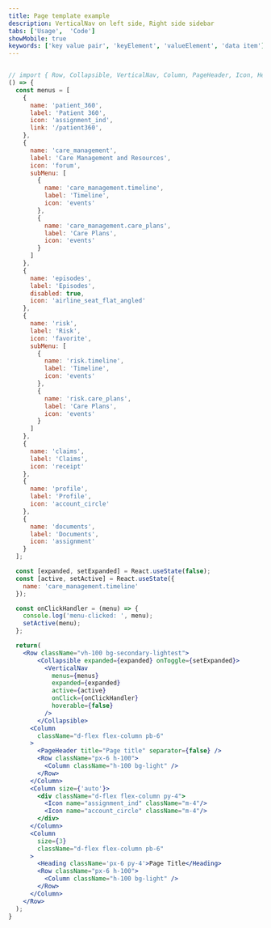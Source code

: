 ```yaml
---
title: Page template example
description: VerticalNav on left side, Right side sidebar
tabs: ['Usage',  'Code']
showMobile: true
keywords: ['key value pair', 'keyElement', 'valueElement', 'data item']
---
```




```jsx

// import { Row, Collapsible, VerticalNav, Column, PageHeader, Icon, Heading } from '@innovaccer/design-system';
() => {
  const menus = [
    {
      name: 'patient_360',
      label: 'Patient 360',
      icon: 'assignment_ind',
      link: '/patient360',
    },
    {
      name: 'care_management',
      label: 'Care Management and Resources',
      icon: 'forum',
      subMenu: [
        {
          name: 'care_management.timeline',
          label: 'Timeline',
          icon: 'events'
        },
        {
          name: 'care_management.care_plans',
          label: 'Care Plans',
          icon: 'events'
        }
      ]
    },
    {
      name: 'episodes',
      label: 'Episodes',
      disabled: true,
      icon: 'airline_seat_flat_angled'
    },
    {
      name: 'risk',
      label: 'Risk',
      icon: 'favorite',
      subMenu: [
        {
          name: 'risk.timeline',
          label: 'Timeline',
          icon: 'events'
        },
        {
          name: 'risk.care_plans',
          label: 'Care Plans',
          icon: 'events'
        }
      ]
    },
    {
      name: 'claims',
      label: 'Claims',
      icon: 'receipt'
    },
    {
      name: 'profile',
      label: 'Profile',
      icon: 'account_circle'
    },
    {
      name: 'documents',
      label: 'Documents',
      icon: 'assignment'
    }
  ];

  const [expanded, setExpanded] = React.useState(false);
  const [active, setActive] = React.useState({
    name: 'care_management.timeline'
  });

  const onClickHandler = (menu) => {
    console.log('menu-clicked: ', menu);
    setActive(menu);
  };

  return(
    <Row className="vh-100 bg-secondary-lightest">
        <Collapsible expanded={expanded} onToggle={setExpanded}>
          <VerticalNav
            menus={menus}
            expanded={expanded}
            active={active}
            onClick={onClickHandler}
            hoverable={false}
          />
        </Collapsible>
      <Column
        className="d-flex flex-column pb-6"
      >
        <PageHeader title="Page title" separator={false} />
        <Row className="px-6 h-100">
          <Column className="h-100 bg-light" />
        </Row>
      </Column>
      <Column size={'auto'}>
        <div className="d-flex flex-column py-4">
          <Icon name="assignment_ind" className="m-4"/>
          <Icon name="account_circle" className="m-4"/>
        </div>
      </Column>
      <Column
        size={3}
        className="d-flex flex-column pb-6"
      >
        <Heading className='px-6 py-4'>Page Title</Heading>
        <Row className="px-6 h-100">
          <Column className="h-100 bg-light" />
        </Row>
      </Column>
    </Row>
  );
}
    

```